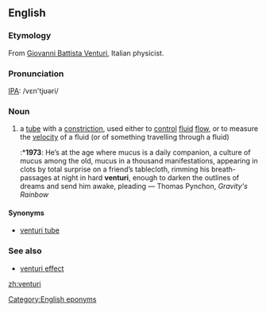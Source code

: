 ==English==
{{wikipedia}}
===Etymology===
From [[w:Giovanni Battista Venturi|Giovanni Battista Venturi]], Italian physicist.

===Pronunciation===
[[IPA]]: /vɛn'tjʊəri/

===Noun===
{{en-noun|venturi|venturi}}
# a [[tube]] with a [[constriction]], used either to [[control]] [[fluid]] [[flow]], or to measure the [[velocity]] of a fluid (or of something travelling through a fluid)
#:*'''1973''': He’s at the age where mucus is a daily companion, a culture of mucus among the old, mucus in a thousand manifestations, appearing in clots by total surprise on a friend’s tablecloth, rimming his breath-passages at night in hard '''venturi''', enough to darken the outlines of dreams and send him awake, pleading — Thomas Pynchon, ''Gravity's Rainbow''

====Synonyms====
*[[venturi tube]]

===See also===
*[[venturi effect]]

[[Category:English eponyms]]

[[zh:venturi]]